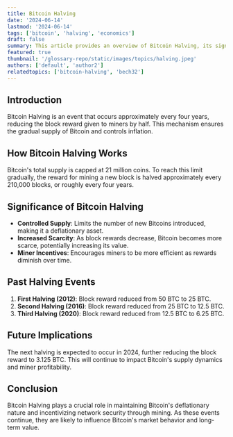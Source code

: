 ```yaml
---
title: Bitcoin Halving
date: '2024-06-14'
lastmod: '2024-06-14'
tags: ['bitcoin', 'halving', 'economics']
draft: false
summary: This article provides an overview of Bitcoin Halving, its significance, and its impact on the Bitcoin network and economy.
featured: true
thumbnail: '/glossary-repo/static/images/topics/halving.jpeg'
authors: ['default', 'author2']
relatedtopics: ['bitcoin-halving', 'bech32']
---
```


## Introduction

Bitcoin Halving is an event that occurs approximately every four years, reducing the block reward given to miners by half. This mechanism ensures the gradual supply of Bitcoin and controls inflation.

## How Bitcoin Halving Works

Bitcoin's total supply is capped at 21 million coins. To reach this limit gradually, the reward for mining a new block is halved approximately every 210,000 blocks, or roughly every four years.

## Significance of Bitcoin Halving

- **Controlled Supply**: Limits the number of new Bitcoins introduced, making it a deflationary asset.
- **Increased Scarcity**: As block rewards decrease, Bitcoin becomes more scarce, potentially increasing its value.
- **Miner Incentives**: Encourages miners to be more efficient as rewards diminish over time.

## Past Halving Events

1. **First Halving (2012)**: Block reward reduced from 50 BTC to 25 BTC.
2. **Second Halving (2016)**: Block reward reduced from 25 BTC to 12.5 BTC.
3. **Third Halving (2020)**: Block reward reduced from 12.5 BTC to 6.25 BTC.

## Future Implications

The next halving is expected to occur in 2024, further reducing the block reward to 3.125 BTC. This will continue to impact Bitcoin's supply dynamics and miner profitability.

## Conclusion

Bitcoin Halving plays a crucial role in maintaining Bitcoin's deflationary nature and incentivizing network security through mining. As these events continue, they are likely to influence Bitcoin's market behavior and long-term value.
